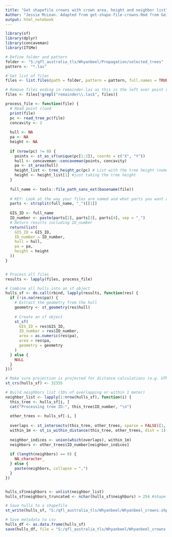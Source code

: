 ---
title: "Get shapefile crowns with crown area, height and neighbor list"
Author: "Jessie McLean. Adapted from get-shape-file-crowns.Rmd from Geike De Sloover"
output: html_notebook
---


```{r}
library(sf)
library(dplyr)
library(concaveman)
library(ITSMe)
```

```{r}
# Define folder and pattern
folder <- "S:/qfl_australia_tls/Whyanbeel/Propagation/selected_trees"
pattern <- "*.las"

# Get list of files
files <- list.files(path = folder, pattern = pattern, full.names = TRUE, recursive = FALSE)

# Remove files ending in remainder.las as this is the left over point cloud
files <- files[!grepl("remainder\\.las$", files)]
```

```{r}
process_file <- function(file) {
  # Read point cloud
  print(file)
  pc <- read_tree_pc(file)
  concavity <- 2
  
  hull <- NA
  pa <- NA
  height <- NA
  
  if (nrow(pc) != 0) {
    points <- st_as_sf(unique(pc[1:2]), coords = c("X", "Y"))
    hull <- concaveman::concaveman(points, concavity)
    pa <- st_area(hull)
    height_list <- tree_height_pc(pc) # List with the tree height (numeric value) and the determined lowest point (lp, numeric value)
    height <- height_list[1] #just taking the tree height
  }
  
  full_name <- tools::file_path_sans_ext(basename(file))
  
  # KEY: Look at the way your files are named and what parts you want as tree IDs and update the parts and GIS_ID naming accordingly
  parts <- strsplit(full_name, "_")[[1]]
  
  GIS_ID <- full_name
  ID_number <- paste(parts[2], parts[3], parts[4], sep = "_")
  # Return results including ID_number
  return(list(
    GIS_ID = GIS_ID,
    ID_number = ID_number,
    hull = hull,
    pa = pa,
    height = height
  ))
}


# Process all files
results <- lapply(files, process_file)
```

```{r}
# Combine all hulls into an sf object
hulls_sf <- do.call(rbind, lapply(results, function(res) {
  if (!is.na(res$pa)) {
    # Extract the geometry from the hull
    geometry <- st_geometry(res$hull)
    
    # Create an sf object
    st_sf(
      GIS_ID = res$GIS_ID,
      ID_number = res$ID_number,
      area = as.numeric(res$pa),
      area = res$pa,
      geometry = geometry
    )
  } else {
    NULL
  }
}))

# Make sure projection is projected for distance calculations (e.g. UTM)
st_crs(hulls_sf) <- 32355
```

```{r}
# Build neighbors list (IDs of overlapping or within 1 meter)
neighbor_list <- lapply(1:nrow(hulls_sf), function(i) {
  this_tree <- hulls_sf[i, ]
  cat("Processing tree ID:", this_tree$ID_number, "\n")
  
  other_trees <- hulls_sf[-i, ]
  
  overlaps <- st_intersects(this_tree, other_trees, sparse = FALSE)[1, ]
  within_1m <- st_is_within_distance(this_tree, other_trees, dist = 1)[[1]]
  
  neighbor_indices <- union(which(overlaps), within_1m)
  neighbors <- other_trees$ID_number[neighbor_indices]
  
  if (length(neighbors) == 0) {
    NA_character_
  } else {
    paste(neighbors, collapse = ",")
  }
})


hulls_sf$neighbors <- unlist(neighbor_list)
hulls_sf$neighbors_truncated <- nchar(hulls_sf$neighbors) > 254 #shapefiles are limited to 254 characters per cell, so this acts as a warning to look in the full dataframe for any extra neighbors if necessary (e.g. if you load the shapefile into QGIS and visualise target tree and neighbors). If using the find_most_neighbors.R script, you can load in the .Rdata saved at the end which isn't limited in characters
```


```{r}
# Save hulls to a shapefile
st_write(hulls_sf, "S:/qfl_australia_tls/Whyanbeel/Whyanbeel_crowns.shp", delete_layer = TRUE)

# Save metadata to csv
hulls_df <- as.data.frame(hulls_sf)
save(hulls_df, file = "S:/qfl_australia_tls/Whyanbeel/Whyanbeel_crowns.Rdata")
```



